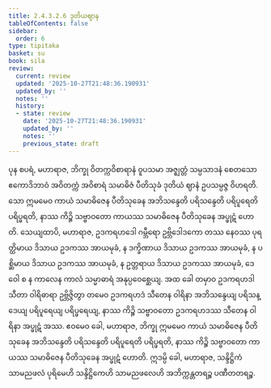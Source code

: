 ```yaml
---
title: 2.4.3.2.6 ဒုတိယဈာန
tableOfContents: false
sidebar:
  order: 6
type: tipitaka
basket: su
book: sila
review:
  current: review
  updated: '2025-10-27T21:48:36.190931'
  updated_by: ''
  notes: ''
  history:
  - state: review
    date: '2025-10-27T21:48:36.190931'
    updated_by: ''
    notes: ''
    previous_state: draft
---
```



<ReviewStatus review={frontmatter.review} showDetails={true} />

<HypothesisAnnotation frontmatter={frontmatter} />

<DynamicBreadcrumb />

<Division number="228" book="sila" e="ch" v="6" p="70">

<Paragraph number="319" book="sila">
ပုန စပရံ, မဟာရာဇ, ဘိက္ခု ဝိတက္ကဝိစာရာနံ ဝူပသမာ အဇ္ဈတ္တံ သမ္ပသာဒနံ စေတသော ဧကောဒိဘာဝံ အဝိတက္ကံ အဝိစာရံ သမာဓိဇံ ပီတိသုခံ ဒုတိယံ ဈာနံ ဥပသမ္ပဇ္ဇ ဝိဟရတိ. သော ဣမမေဝ ကာယံ သမာဓိဇေန ပီတိသုခေန အဘိသန္ဒေတိ ပရိသန္ဒေတိ ပရိပူရေတိ ပရိပ္ဖရတိ, နာဿ ကိဉ္စိ သဗ္ဗာဝတော ကာယဿ သမာဓိဇေန ပီတိသုခေန အပ္ဖုဋံ ဟောတိ.
</Paragraph>

</Division>
<Division number="229" book="sila" e="ch" v="6" p="70">

<Paragraph number="320" book="sila">
သေယျထာပိ, မဟာရာဇ, ဥဒကရဟဒေါ ဂမ္ဘီရော ဥဗ္ဘိဒေါဒကော တဿ နေဝဿ ပုရတ္ထိမာယ ဒိသာယ ဥဒကဿ အာယမုခံ, န ဒက္ခိဏာယ ဒိသာယ ဥဒကဿ အာယမုခံ, န ပစ္ဆိမာယ ဒိသာယ ဥဒကဿ အာယမုခံ, န ဥတ္တရာယ ဒိသာယ ဥဒကဿ အာယမုခံ, ဒေဝေါ စ န ကာလေန ကာလံ သမ္မာဓာရံ အနုပ္ပဝေစ္ဆေယျ. အထ ခေါ တမှာဝ ဥဒကရဟဒါ သီတာ ဝါရိဓာရာ ဥဗ္ဘိဇ္ဇိတွာ တမေဝ ဥဒကရဟဒံ သီတေန ဝါရိနာ အဘိသန္ဒေယျ ပရိသန္ဒေယျ ပရိပူရေယျ ပရိပ္ဖရေယျ, နာဿ ကိဉ္စိ သဗ္ဗာဝတော ဥဒကရဟဒဿ သီတေန ဝါရိနာ အပ္ဖုဋံ အဿ. ဧဝမေဝ ခေါ, မဟာရာဇ, ဘိက္ခု ဣမမေဝ ကာယံ သမာဓိဇေန ပီတိသုခေန အဘိသန္ဒေတိ ပရိသန္ဒေတိ ပရိပူရေတိ ပရိပ္ဖရတိ, နာဿ ကိဉ္စိ သဗ္ဗာဝတော ကာယဿ သမာဓိဇေန ပီတိသုခေန အပ္ဖုဋံ ဟောတိ. ဣဒမ္ပိ ခေါ, မဟာရာဇ, သန္ဒိဋ္ဌိကံ သာမညဖလံ ပုရိမေဟိ သန္ဒိဋ္ဌိကေဟိ သာမညဖလေဟိ အဘိက္ကန္တတရဉ္စ ပဏီတတရဉ္စ.
</Paragraph>
</Division>